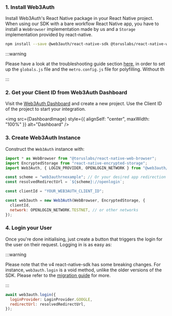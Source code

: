 
### 1. Install Web3Auth

Install Web3Auth's React Native package in your React Native project. When using our SDK with a bare workflow React Native app, you have to install a
`WebBrowser` implementation made by us and a `Storage` implementation provided by react-native.

```bash npm2yarn
npm install --save @web3auth/react-native-sdk @toruslabs/react-native-web-browser react-native-encrypted-storage
```

:::warning

Please have a look at the troubleshooting guide section [here](/docs/sdk/pnp/react-native/install#fixing-buffer-issues-in-bare-workflow), in order to
set up the `globals.js` file and the `metro.config.js` file for polyfilling. Without th

:::

### 2. Get your Client ID from Web3Auth Dashboard

Visit the [Web3Auth Dashboard](https://dashboard.web3auth.io) and create a new project. Use the Client ID of the project to start your integration.

<img src={DashboardImage} style={{ alignSelf: "center", maxWidth: "100%" }} alt="Dashboard" />

### 3. Create Web3Auth Instance

Construct the `Web3Auth` instance with:

```js
import * as WebBrowser from "@toruslabs/react-native-web-browser";
import EncryptedStorage from "react-native-encrypted-storage";
import Web3Auth, { LOGIN_PROVIDER, OPENLOGIN_NETWORK } from "@web3auth/react-native-sdk";

const scheme = "web3authrnexample"; // Or your desired app redirection scheme
const resolvedRedirectUrl = `${scheme}://openlogin`;

const clientId = "YOUR_WEB3AUTH_CLIENT_ID";

const web3auth = new Web3Auth(WebBrowser, EncryptedStorage, {
  clientId,
  network: OPENLOGIN_NETWORK.TESTNET, // or other networks
});
```

### 4. Login your User

Once you're done initialising, just create a button that triggers the login for the user on their request. Logging in is as easy as:

:::warning

Please note that the v4 react-native-sdk has some breaking changes. For instance, `web3auth.login` is a void method, unlike the older versions of the
SDK. Please refer to the [migration guide](/docs/sdk/pnp/react-native/migration-guide-to-v4) for more.

:::

```js
await web3auth.login({
  loginProvider: LoginProvider.GOOGLE,
  redirectUrl: resolvedRedirectUrl,
});
```
